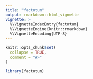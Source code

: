 ```yaml
---
title: "factotum"
output: rmarkdown::html_vignette
vignette: >
  %\VignetteIndexEntry{factotum}
  %\VignetteEngine{knitr::rmarkdown}
  %\VignetteEncoding{UTF-8}
---
```


```r
knitr::opts_chunk$set(
  collapse = TRUE,
  comment = "#>"
)
```

```r
library(factotum)
```
